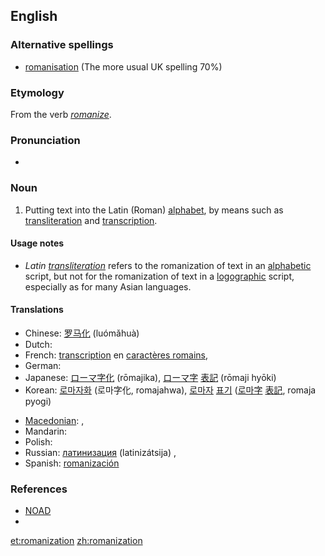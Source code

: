 {{wikipedia}}
==English==

===Alternative spellings===
* [[romanisation]] (The more usual UK spelling 70%)

===Etymology===
From the verb ''[[romanize]]''.

===Pronunciation===
* {{audio|en-us-Romanization.ogg|Audio (US)}}

===Noun===
{{en-noun}}

# Putting text into the Latin (Roman) [[alphabet]], by means such as [[transliteration]] and [[transcription]].

====Usage notes====
* ''Latin [[transliteration]]'' refers to the romanization of text in an [[alphabetic]] script, but not for the romanization of text in a [[logographic]] script, especially as for many Asian languages.

====Translations====
{{trans-top|Putting text into the Latin (Roman) alphabet}}
* Chinese: [[罗马化]] (luómǎhuà)
* Dutch: {{t+|nl|romanisatie|f}}
* French: [[transcription]] en [[caractère romain|caractères romains]],  {{t|fr|romanisation}}
* German: {{t|de|Romanisierung}}
* Japanese: [[ローマ字化]] (rōmajika), [[ローマ字]] [[表記]] (rōmaji hyōki)
* Korean: [[로마자화]] (로마字化, romajahwa), [[로마자]] [[표기]] ([[로마字]] [[表記]], romaja pyogi)
{{trans-mid}}
* [[Macedonian]]: {{t|mk|романизација|f|tr=romanizácija|sc=Cyrl|xs=Macedonian}},  {{t|mk|латинизација|f|tr=latinizácija|sc=Cyrl|xs=Macedonian}}
* Mandarin: {{t|zh|罗马化|tr=l&uacute;omǎhu&agrave;|sc=Hani}}
* Polish: {{t|pl|Latynizacja}}
* Russian: [[латинизация]] (latinizátsija) {{f}}, {{t|ru|романизация|f|tr=romaniz&aacute;cija|sc=Cyrl}}
* Spanish: [[romanización]] {{f}}
{{trans-bottom}}

===References===
* [[NOAD]]
* {{R:Canadian Oxford 2004|romanize}}

[[et:romanization]]
[[zh:romanization]]